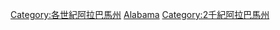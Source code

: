 {{category pair||20世紀阿拉巴馬州}}
{{Commons category|Alabama in the 19th century}}

[[Category:各世紀阿拉巴馬州|Category:各世紀阿拉巴馬州]]
[[Category:19世紀美國各州|Alabama]]
[[Category:2千紀阿拉巴馬州|Category:2千紀阿拉巴馬州]]